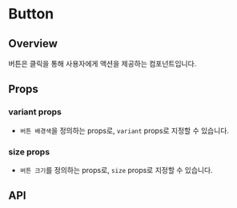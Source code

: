 
<Meta of={ButtonStories} />

# Button

## Overview

버튼은 클릭을 통해 사용자에게 액션을 제공하는 컴포넌트입니다.

## Props

### variant props

- `버튼 배경색`을 정의하는 props로, `variant` props로 지정할 수 있습니다.

<Canvas of={ButtonStories.VariantProps} />

### size props

- `버튼 크기`를 정의하는 props로, `size` props로 지정할 수 있습니다.

<Canvas of={ButtonStories.SizeProps} />

## API

<ArgTypes of={ButtonStories} />
